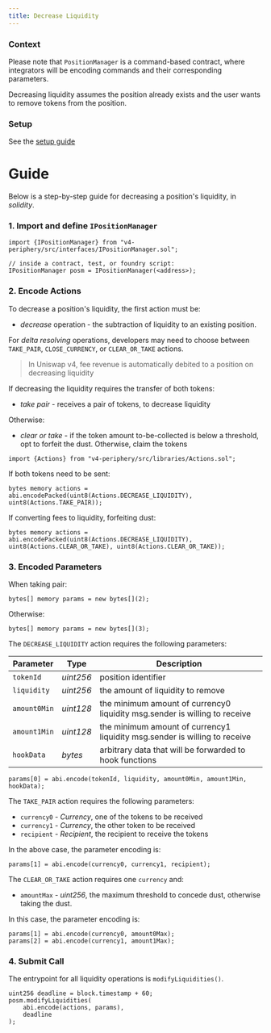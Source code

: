 ```yaml
---
title: Decrease Liquidity
---
```


### Context

Please note that `PositionManager` is a command-based contract, where integrators will be encoding commands and their corresponding
parameters.

Decreasing liquidity assumes the position already exists and the user wants to remove tokens from the position.

### Setup

See the [setup guide](./00-setup-liquidity.mdx)

# Guide

Below is a step-by-step guide for decreasing a position's liquidity, in *solidity*.

### 1. Import and define `IPositionManager`

```solidity
import {IPositionManager} from "v4-periphery/src/interfaces/IPositionManager.sol";

// inside a contract, test, or foundry script:
IPositionManager posm = IPositionManager(<address>);
```

### 2. Encode Actions

To decrease a position's liquidity, the first action must be:

* _decrease_ operation - the subtraction of liquidity to an existing position.

For _delta resolving_ operations, developers may need to choose between `TAKE_PAIR`, `CLOSE_CURRENCY`, or `CLEAR_OR_TAKE` actions.

> In Uniswap v4, fee revenue is automatically debited to a position on decreasing liquidity

If decreasing the liquidity requires the transfer of both tokens:

* _take pair_ - receives a pair of tokens, to decrease liquidity

Otherwise:

* _clear or take_ - if the token amount to-be-collected is below a threshold, opt to forfeit the dust. Otherwise, claim the tokens

```solidity
import {Actions} from "v4-periphery/src/libraries/Actions.sol";
```

If both tokens need to be sent:
```solidity
bytes memory actions = abi.encodePacked(uint8(Actions.DECREASE_LIQUIDITY), uint8(Actions.TAKE_PAIR));
```

If converting fees to liquidity, forfeiting dust:
```solidity
bytes memory actions = abi.encodePacked(uint8(Actions.DECREASE_LIQUIDITY), uint8(Actions.CLEAR_OR_TAKE), uint8(Actions.CLEAR_OR_TAKE));
```

### 3. Encoded Parameters

When taking pair:

```solidity
bytes[] memory params = new bytes[](2);
```

Otherwise:

```solidity
bytes[] memory params = new bytes[](3);
```

The `DECREASE_LIQUIDITY` action requires the following parameters:

| Parameter    | Type      | Description                                                                   |
|--------------|-----------|-------------------------------------------------------------------------------|
| `tokenId`    | _uint256_ | position identifier                                                           |
| `liquidity`  | _uint256_ | the amount of liquidity to remove                                             |
| `amount0Min` | _uint128_ | the minimum amount of currency0 liquidity msg.sender is willing to receive    |
| `amount1Min` | _uint128_ | the minimum amount of currency1 liquidity msg.sender is willing to receive    |
| `hookData`   | _bytes_   | arbitrary data that will be forwarded to hook functions                       |

```solidity
params[0] = abi.encode(tokenId, liquidity, amount0Min, amount1Min, hookData);
```

The `TAKE_PAIR` action requires the following parameters:

* `currency0` - _Currency_, one of the tokens to be received
* `currency1` - _Currency_, the other token to be received
* `recipient` - _Recipient_, the recipient to receive the tokens

In the above case, the parameter encoding is:

```solidity
params[1] = abi.encode(currency0, currency1, recipient);
``` 

The `CLEAR_OR_TAKE` action requires one `currency` and:

* `amountMax` - _uint256_, the maximum threshold to concede dust,
otherwise taking the dust. 

In this case, the parameter encoding is:

```solidity
params[1] = abi.encode(currency0, amount0Max);
params[2] = abi.encode(currency1, amount1Max);
```

### 4. Submit Call

The entrypoint for all liquidity operations is `modifyLiquidities()`.

```solidity
uint256 deadline = block.timestamp + 60;
posm.modifyLiquidities(
    abi.encode(actions, params),
    deadline
);
```